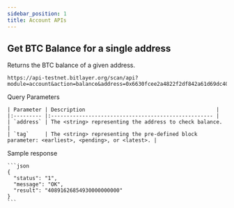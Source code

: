 ---
sidebar_position: 1
title: Account APIs
---


## Get BTC Balance for a single address
Returns the BTC balance of a given address.
```
https://api-testnet.bitlayer.org/scan/api?module=account&action=balance&address=0x6630fcee2a4822f2df842a61d69dc4061bcaa534&tag=latest
```
<Tabs>
  <TabItem value="request" label="Request" default>
    Query Parameters

    | Parameter | Description                                          |
    |:--------- |:---------------------------------------------------- |
    | `address` | The <string> representing the address to check balance. |
    | `tag`     | The <string> representing the pre-defined block parameter: <earliest>, <pending>, or <latest>. |

  </TabItem>
  <TabItem value="response" label="Response">
    Sample response

    ```json
    {
      "status": "1",
      "message": "OK",
      "result": "40891626854930000000000"
    }
    ```

  </TabItem>
</Tabs>